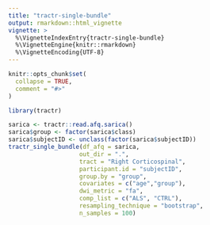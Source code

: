 ```yaml
---
title: "tractr-single-bundle"
output: rmarkdown::html_vignette
vignette: >
  %\VignetteIndexEntry{tractr-single-bundle}
  %\VignetteEngine{knitr::rmarkdown}
  %\VignetteEncoding{UTF-8}
---
```


```r
knitr::opts_chunk$set(
  collapse = TRUE,
  comment = "#>"
)
```

```r
library(tractr)
```

```r
sarica <- tractr::read.afq.sarica()
sarica$group <- factor(sarica$class)
sarica$subjectID <- unclass(factor(sarica$subjectID))
tractr_single_bundle(df_afq = sarica,
                    out_dir = ".",
                    tract = "Right Corticospinal",
                    participant.id = "subjectID",
                    group.by = "group",
                    covariates = c("age","group"),
                    dwi_metric = "fa",
                    comp_list = c("ALS", "CTRL"),
                    resampling_technique = "bootstrap",
                    n_samples = 100)
```
